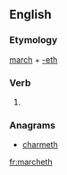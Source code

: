 ==English==

===Etymology===
[[march]] + [[-eth]]

===Verb===
{{head|en|verb form}}

# {{en-archaic third-person singular of|march}}

===Anagrams===
* [[charmeth#English|charmeth]]

[[fr:marcheth]]